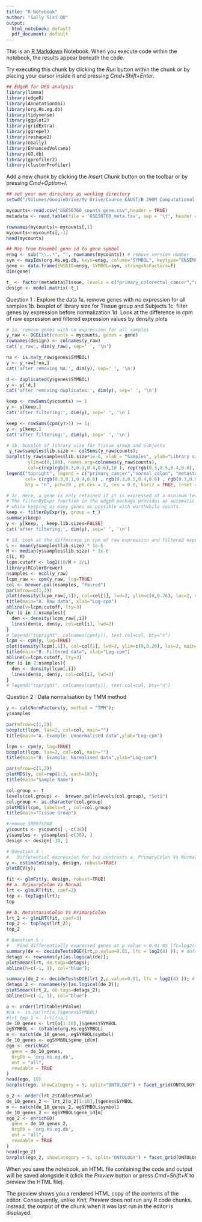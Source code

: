 ```yaml
---
title: "R Notebook"
author: "Sally Sisi QU"
output:
  html_notebook: default
  pdf_document: default
---
```


This is an [R Markdown](http://rmarkdown.rstudio.com) Notebook. When you execute code within the notebook, the results appear beneath the code. 

Try executing this chunk by clicking the *Run* button within the chunk or by placing your cursor inside it and pressing *Cmd+Shift+Enter*. 

```r
## EdgeR for DEG analysis
library(limma)
library(edgeR)
library(AnnotationDbi)
library(org.Hs.eg.db)
library(tidyverse)
library(ggplot2)
library(gridExtra)
library(ggrepel)
library(reshape2)
library(GGally)
library(EnhancedVolcano)
library(GO.db)
library(gprofiler2)
library(clusterProfiler)
```

Add a new chunk by clicking the *Insert Chunk* button on the toolbar or by pressing *Cmd+Option+I*.
```r
## set your own directory as working directory
setwd("/Volumes/GoogleDrive/My Drive/Course_KAUST/B 390M Computational BioSci/2020Lec/assign2/B322/BulkRNASeqAnalysis/")

mycounts<-read.csv("GSE50760_counts_gene.csv",header = TRUE)
metadata <- read.table(file = 'GSE50760_meta.tsv', sep = '\t', header = TRUE)

rownames(mycounts)<-mycounts[,1]
mycounts<-mycounts[,-1]
head(mycounts)

```


```r
## Map from Ensembl gene id to gene symbol
ensg <- sub("\\..*", "", rownames(mycounts)) # remove version number
sym <- mapIds(org.Hs.eg.db, keys=ensg, column="SYMBOL", keytype="ENSEMBL")
gene <- data.frame(ENSGID=ensg, SYMBOL=sym, stringsAsFactors=F)
dim(gene)

t_ <- factor(metadata$Tissue, levels = c("primary_colorectal_cancer","normal_colon", "metastasized_cancer_to_liver"))
design <- model.matrix(~t_)
```

Question 1 : Explore the data
1a. remove genes with no expression for all samples
1b. boxplot of library size for Tissue group and Subjects
1c. filter genes by expression before normalization
1d. Look at the difference in cpm of raw expression and filtered expression values by density plots

```r
# 1a. remove genes with no expression for all samples
y_raw <- DGEList(counts = mycounts, genes = gene) 
rownames(design) <- colnames(y_raw)
cat('y_raw', dim(y_raw), sep=' ', '\n')

na <- is.na(y_raw$genes$SYMBOL)
y <- y_raw[!na,]
cat('after removing NA:', dim(y), sep=' ', '\n')

d <- duplicated(y$genes$SYMBOL)
y <- y[!d,]
cat('after removing duplicates:', dim(y), sep=' ', '\n')

keep <- rowSums(y$counts) >= 1
y <- y[keep,]  
cat('after filtering:', dim(y), sep=' ', '\n')

keep <- rowSums(cpm(y)>1) >= 1;
y <- y[keep,]  
cat('after filtering:', dim(y), sep=' ', '\n')
```


```r
# 1b. boxplot of library size for Tissue group and Subjects
 y_raw$samples$lib.size <- colSums(y_raw$counts);
barplot(y_raw$samples$lib.size*1e-6, xlab = "Samples", ylab="Library size (millions)", 
        ylim=c(0,100), names.arg=colnames(y_raw$counts),
        col=c(rep(rgb(0.3,0.1,0.4,0.6),18 ), rep(rgb(0.3,0.5,0.4,0.6),18 ), rep(rgb(0.3,0.9,0.4,0.6), 18)) )
legend("topright", legend = c("primary_cancer","normal_colon", "metastasized_to_liver"), 
       col= c(rgb(0.3,0.1,0.4,0.6) , rgb(0.3,0.5,0.4,0.6) , rgb(0.3,0.9,0.4,0.6)) , 
       bty = "n", pch=20 , pt.cex = 2, cex = 0.8, horiz = TRUE, inset = c(0.05, 0.05))

```

```r
# 1c. Here, a gene is only retained if it is expressed at a minimum level:
# The filterByExpr function in the edgeR package provides an automatic way to filter genes, 
# while keeping as many genes as possible with worthwhile counts.
keep <- filterByExpr(y, group = t_)
summary(keep)
y <- y[keep, , keep.lib.sizes=FALSE]
cat('after filtering:', dim(y), sep=' ', '\n')
```

```r
# 1d. Look at the difference in cpm of raw expression and filtered expression values by density plots
L <- mean(y$samples$lib.size) * 1e-6
M <- median(y$samples$lib.size) * 1e-6
c(L, M)
lcpm.cutoff <- log2(10/M + 2/L)
library(RColorBrewer)
nsamples <- ncol(y_raw)
lcpm_raw <- cpm(y_raw, log=TRUE)
col <- brewer.pal(nsamples, "Paired")
par(mfrow=c(1,2))
plot(density(lcpm_raw[,1]), col=col[1], lwd=2, ylim=c(0,0.26), las=2, main="", xlab="")
title(main="A. Raw data", xlab="Log-cpm")
abline(v=lcpm.cutoff, lty=3)
for (i in 2:nsamples){
  den <- density(lcpm_raw[,i])
  lines(den$x, den$y, col=col[i], lwd=2)
}
# legend("topright", colnames(cpm(y)), text.col=col, bty="n")
lcpm <- cpm(y, log=TRUE)
plot(density(lcpm[,1]), col=col[1], lwd=2, ylim=c(0,0.26), las=2, main="", xlab="")
title(main="B. Filtered data", xlab="Log-cpm")
abline(v=lcpm.cutoff, lty=3)
for (i in 2:nsamples){
  den <- density(lcpm[,i])
  lines(den$x, den$y, col=col[i], lwd=2)
}
# legend("topright", colnames(cpm(y)), text.col=col, bty="n")
```
Question 2 : Data normalisation by TMM method

```r
y <- calcNormFactors(y, method = "TMM");
y$samples

par(mfrow=c(1,2))
boxplot(lcpm, las=2, col=col, main="")
title(main="A. Example: Unnormalised data",ylab="Log-cpm")

lcpm <- cpm(y, log=TRUE)
boxplot(lcpm, las=2, col=col, main="")
title(main="B. Example: Normalised data",ylab="Log-cpm")
```

```r
par(mfrow=c(1,2))
plotMDS(y, col=rep(1:3, each=18));
title(main="Sample Name")

col.group <- t_
levels(col.group) <-  brewer.pal(nlevels(col.group), "Set1")
col.group <- as.character(col.group)
plotMDS(lcpm, labels=t_, col=col.group)
title(main="Tissue Group")

```

```r
#remove SRR975588
y$counts <- y$counts[ ,-c(38)]
y$samples <- y$samples[-c(38), ]
design <- design[-38, ]

```



```r
# Question 4 :
#   Differential expression for two contrasts a. PrimaryColon Vs Normal, b. MetastasisColon Vs PrimaryColon
y <- estimateDisp(y, design, robust=TRUE)
plotBCV(y);

fit <- glmFit(y, design, robust=TRUE)
## a. PrimaryColon Vs Normal
lrt <- glmLRT(fit, coef=2)
top <- topTags(lrt);
top

## b. MetastasisColon Vs PrimaryColon
lrt_2 <- glmLRT(fit, coef=3)
top_2 <- topTags(lrt_2);
top_2

```


```r
# Question 5 :
#   Find differentially expressed genes at p value < 0.01 NS lfc=log2(4)
summary(de <- decideTestsDGE(lrt,p.value=0.01, lfc = log2(4) )); # default FDR = 0.05
detags <- rownames(y)[as.logical(de)];
plotSmear(lrt, de.tags=detags);
abline(h=c(-1, 1), col="blue");

summary(de_2 <- decideTestsDGE(lrt_2,p.value=0.01, lfc = log2(4) )); # default FDR = 0.05
detags_2 <- rownames(y)[as.logical(de_2)];
plotSmear(lrt_2, de.tags=detags_2);
abline(h=c(-1, 1), col="blue")

```


```r
o <- order(lrt$table$PValue)
#na <- is.na(lrt[o,]$genes$SYMBOL)
#lrt_tmp_1 <- lrt[!na,]
de_10_genes <- lrt[o[1:10],]$genes$SYMBOL
egSYMBOL <- toTable(org.Hs.egSYMBOL)
m <- match(de_10_genes, egSYMBOL$symbol)
de_10_genes <- egSYMBOL$gene_id[m]
ego <- enrichGO(
  gene = de_10_genes,
  OrgDb = 'org.Hs.eg.db',
  ont = "all",
  readable = TRUE
)
head(ego, 10)
barplot(ego, showCategory = 5, split="ONTOLOGY") + facet_grid(ONTOLOGY~., scale="free")
```



```r
o_2 <- order(lrt_2$table$PValue)
de_10_genes_2 <- lrt_2[o_2[1:10],]$genes$SYMBOL
m <- match(de_10_genes_2, egSYMBOL$symbol)
de_10_genes_2 <- egSYMBOL$gene_id[m]
ego_2 <- enrichGO(
  gene = de_10_genes_2,
  OrgDb = 'org.Hs.eg.db',
  ont = "all",
  readable = TRUE
)
head(ego_2)
barplot(ego_2, showCategory = 5, split="ONTOLOGY") + facet_grid(ONTOLOGY~., scale="free")

```






When you save the notebook, an HTML file containing the code and output will be saved alongside it (click the *Preview* button or press *Cmd+Shift+K* to preview the HTML file). 

The preview shows you a rendered HTML copy of the contents of the editor. Consequently, unlike *Knit*, *Preview* does not run any R code chunks. Instead, the output of the chunk when it was last run in the editor is displayed.

